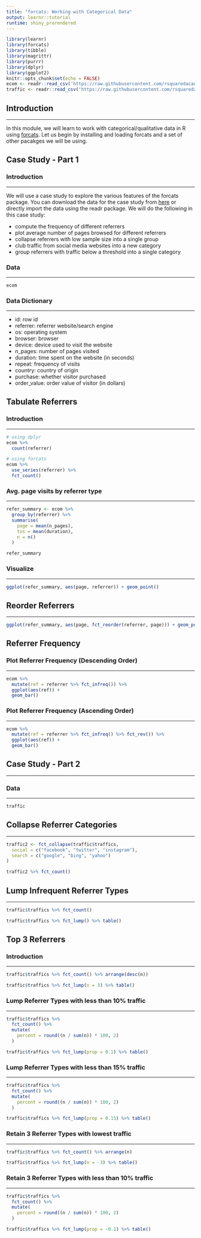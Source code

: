 ```yaml
---
title: "forcats: Working with Categorical Data"
output: learnr::tutorial
runtime: shiny_prerendered
---
```


```r
library(learnr)
library(forcats)
library(tibble)
library(magrittr)
library(purrr)
library(dplyr)
library(ggplot2)
knitr::opts_chunk$set(echo = FALSE)
ecom <- readr::read_csv('https://raw.githubusercontent.com/rsquaredacademy/datasets/master/web.csv')
traffic <- readr::read_csv('https://raw.githubusercontent.com/rsquaredacademy/datasets/master/web_traffic.csv')
```

## Introduction

<hr>

In this module, we will learn to work with categorical/qualitative data in R using [forcats](http://forcats.tidyverse.org). Let us begin by installing and loading forcats and a set of other pacakges we will be using.

## Case Study - Part 1

### Introduction

<hr>

We will use a case study to explore the various features of the forcats package. You can download the data for the case study from [here](https://raw.githubusercontent.com/rsquaredacademy/datasets/master/web.csv) or directly import the data using the readr package. We will do the following in this case study:

- compute the frequency of different referrers
- plot average number of pages browsed for different referrers
- collapse referrers with low sample size into a single group
- club traffic from social media websites into a new category
- group referrers with traffic below a threshold into a single category


### Data

<hr>

```r
ecom
```

### Data Dictionary

<hr>

- id: row id
- referrer: referrer website/search engine
- os: operating system
- browser: browser
- device: device used to visit the website
- n_pages: number of pages visited
- duration: time spent on the website (in seconds)
- repeat: frequency of visits
- country: country of origin
- purchase: whether visitor purchased
- order_value: order value of visitor (in dollars)

 
## Tabulate Referrers

### Introduction

<hr>

```r
# using dplyr
ecom %>%
  count(referrer)

# using forcats
ecom %>%
  use_series(referrer) %>%
  fct_count()
```

### Avg. page visits by referrer type

<hr>

```r
refer_summary <- ecom %>%
  group_by(referrer) %>%
  summarise(
    page = mean(n_pages),
    tos = mean(duration),
    n = n()
  )

refer_summary
```

### Visualize 

<hr>

```r
ggplot(refer_summary, aes(page, referrer)) + geom_point()
```

## Reorder Referrers

<hr>

```r
ggplot(refer_summary, aes(page, fct_reorder(referrer, page))) + geom_point()
```

## Referrer Frequency

### Plot Referrer Frequency (Descending Order)

<hr>

```r
ecom %>%
  mutate(ref = referrer %>% fct_infreq()) %>%
  ggplot(aes(ref)) +
  geom_bar()
```

### Plot Referrer Frequency (Ascending Order)

<hr>

```r
ecom %>%
  mutate(ref = referrer %>% fct_infreq() %>% fct_rev()) %>%
  ggplot(aes(ref)) +
  geom_bar()
```

## Case Study - Part 2

<hr>

### Data 

<hr>

```r
traffic
```

## Collapse Referrer Categories

<hr>

```r
traffic2 <- fct_collapse(traffic$traffics,
  social = c("facebook", "twitter", "instagram"),
  search = c("google", "bing", "yahoo")
)

traffic2 %>% fct_count() 
```

## Lump Infrequent Referrer Types

<hr>

```r
traffic$traffics %>% fct_count()

traffic$traffics %>% fct_lump() %>% table()
```

## Top 3 Referrers

### Introduction

<hr>

```r
traffic$traffics %>% fct_count() %>% arrange(desc(n))
```

```r
traffic$traffics %>% fct_lump(n = 3) %>% table()
```

### Lump Referrer Types with less than 10% traffic

<hr>

```r
traffic$traffics %>% 
  fct_count() %>%
  mutate(
    percent = round((n / sum(n)) * 100, 2)
  )
```

```r
traffic$traffics %>% fct_lump(prop = 0.1) %>% table()
```

### Lump Referrer Types with less than 15% traffic

<hr>

```r
traffic$traffics %>% 
  fct_count() %>%
  mutate(
    percent = round((n / sum(n)) * 100, 2)
  )
```

```r
traffic$traffics %>% fct_lump(prop = 0.15) %>% table()
```

### Retain 3 Referrer Types with lowest traffic

<hr>

```r
traffic$traffics %>% fct_count() %>% arrange(n)
```

```r
traffic$traffics %>% fct_lump(n = -3) %>% table()
```

### Retain 3 Referrer Types with less than 10% traffic

<hr>

```r
traffic$traffics %>% 
  fct_count() %>%
  mutate(
    percent = round((n / sum(n)) * 100, 2)
  )
```

```r
traffic$traffics %>% fct_lump(prop = -0.1) %>% table()
```

